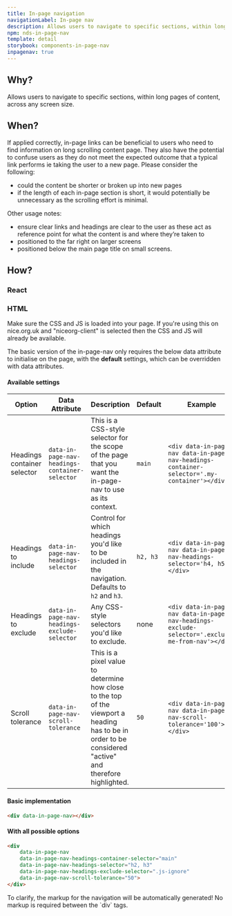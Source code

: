 ```yaml
---
title: In-page navigation
navigationLabel: In-page nav
description: Allows users to navigate to specific sections, within long pages of content, across any screen size.
npm: nds-in-page-nav
template: detail
storybook: components-in-page-nav
inpagenav: true
---
```



## Why?

Allows users to navigate to specific sections, within long pages of content, across any screen size.

## When?

If applied correctly, in-page links can be beneficial to users who need to find information on long scrolling content page. They also have the potential to confuse users as they do not meet the expected outcome that a typical link performs ie taking the user to a new page. Please consider the following:

- could the content be shorter or broken up into new pages
- if the length of each in-page section is short, it would potentially be unnecessary as the scrolling effort is minimal.

Other usage notes:

- ensure clear links and headings are clear to the user as these act as reference point for what the content is and where they’re taken to
- positioned to the far right on larger screens
- positioned below the main page title on small screens.

## How?

### React

### HTML

Make sure the CSS and JS is loaded into your page. If you're using this on nice.org.uk and "niceorg-client" is selected then the CSS and JS will already be available.

The basic version of the in-page-nav only requires the below data attribute to initialise on the page, with the __default__ settings, which can be overridden with data attributes.

#### Available settings

| Option                      	| Data Attribute                                 	| Description                                                                                                                                               	| Default 	| Example                                                                                          	|
|-----------------------------	|------------------------------------------------	|-----------------------------------------------------------------------------------------------------------------------------------------------------------	|---------	|--------------------------------------------------------------------------------------------------	|
| Headings container selector 	| `data-in-page-nav-headings-container-selector` 	| This is a CSS-style selector for the scope of the page that you want the in-page-nav to use as its context.                                               	| `main`  	| `<div data-in-page-nav data-in-page-nav-headings-container-selector='.my-container'></div>`      	|
| Headings to include         	| `data-in-page-nav-headings-selector`           	| Control for which headings you'd like to be included in the navigation. Defaults to `h2` and `h3`.                                                        	| `h2, h3` 	| `<div data-in-page-nav data-in-page-nav-headings-selector='h4, h5'></div>`                        	|
| Headings to exclude         	| `data-in-page-nav-headings-exclude-selector`   	| Any CSS-style selectors you'd like to exclude.                                                                                                            	| none    	| `<div data-in-page-nav data-in-page-nav-headings-exclude-selector='.exclude-me-from-nav'></div>` 	|
| Scroll tolerance            	| `data-in-page-nav-scroll-tolerance`            	| This is a pixel value to determine how close to the top of the viewport a heading has to be in order to be considered "active" and therefore highlighted. 	| `50`    	| `<div data-in-page-nav data-in-page-nav-scroll-tolerance='100'></div>`                           	|

#### Basic implementation

```html
<div data-in-page-nav></div>
```

#### With all possible options
```html
<div
	data-in-page-nav
	data-in-page-nav-headings-container-selector="main"
	data-in-page-nav-headings-selector="h2, h3"
	data-in-page-nav-headings-exclude-selector=".js-ignore"
	data-in-page-nav-scroll-tolerance="50">
</div>
```

<Alert>
	<p>To clarify, the markup for the navigation will be automatically generated! No markup is required between the `div` tags.</p>
</Alert>
